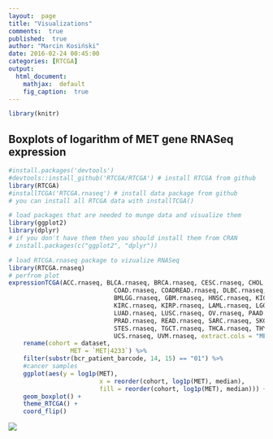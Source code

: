 ```yaml
---
layout:  page
title: "Visualizations"
comments:  true
published:  true
author: "Marcin Kosiński"
date: 2016-02-24 00:45:00
categories: [RTCGA]
output:
  html_document:
    mathjax:  default
    fig_caption:  true
---
```



```r
library(knitr)
```

## Boxplots of logarithm of MET gene RNASeq expression

```r
#install.packages('devtools')
#devtools::install_github('RTCGA/RTCGA') # install RTCGA from github 
library(RTCGA)
#installTCGA('RTCGA.rnaseq') # install data package from github
# you can install all RTCGA data with installTCGA()

# load packages that are needed to munge data and visualize them
library(ggplot2)
library(dplyr)
# if you don't have them then you should install them from CRAN
# install.packages(c("ggplot2", "dplyr"))

# load RTCGA.rnaseq package to vizualize RNASeq
library(RTCGA.rnaseq)
# perfrom plot
expressionTCGA(ACC.rnaseq, BLCA.rnaseq, BRCA.rnaseq, CESC.rnaseq, CHOL.rnaseq, 
							 COAD.rnaseq, COADREAD.rnaseq, DLBC.rnaseq, ESCA.rnaseq,
							 BMLGG.rnaseq, GBM.rnaseq, HNSC.rnaseq, KICH.rnaseq, KIPAN.rnaseq,
							 KIRC.rnaseq, KIRP.rnaseq, LAML.rnaseq, LGG.rnaseq, LIHC.rnaseq,
							 LUAD.rnaseq, LUSC.rnaseq, OV.rnaseq, PAAD.rnaseq, PCPG.rnaseq,
							 PRAD.rnaseq, READ.rnaseq, SARC.rnaseq, SKCM.rnaseq, STAD.rnaseq,
							 STES.rnaseq, TGCT.rnaseq, THCA.rnaseq, THYM.rnaseq, UCEC.rnaseq,
							 UCS.rnaseq, UVM.rnaseq, extract.cols = "MET|4233") %>%
	rename(cohort = dataset,
				 MET = `MET|4233`) %>%
	filter(substr(bcr_patient_barcode, 14, 15) == "01") %>% 
	#cancer samples
	ggplot(aes(y = log1p(MET),
						 x = reorder(cohort, log1p(MET), median),
						 fill = reorder(cohort, log1p(MET), median))) + 
	geom_boxplot() +
	theme_RTCGA() +
	coord_flip()
````

![](https://raw.githubusercontent.com/RTCGA/RTCGA/master/devel/graphs/rnaseq.png)